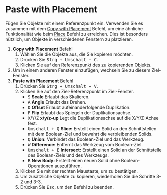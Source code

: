 
# Paste with Placement

<Reference shortcut="Strg + Umschalt + V" command="Paste With Placement" button="" />

Fügen Sie Objekte mit einem Referenzpunkt ein. Verwenden Sie es zusammen mit dem [Copy with Placement](./copy-with-placement) Befehl, um eine ähnliche Funktionalität wie beim [Place](./place) Befehl zu erreichen. Dies ist besonders nützlich, um Objekte in verschiedenen Fenstern zu platzieren.

1. **Copy with Placement** Befehl
    1. Wählen Sie die Objekte aus, die Sie kopieren möchten.
    2. Drücken Sie <kbd>Strg + Umschalt + C</kbd>.
    3. Klicken Sie auf den Referenzpunkt des zu kopierenden Objekts.
2. Um in einem anderen Fenster einzufügen, wechseln Sie zu diesem Ziel-Fenster.
3. **Paste with Placement** Befehl
    1. Drücken Sie <kbd>Strg + Umschalt + V</kbd>.
    2. Klicken Sie auf den Ziel-Referenzpunkt im Ziel-Fenster.
        - <kbd>S</kbd> **Scale** Erlaubt das Skalieren.
        - <kbd>A</kbd> **Angle** Erlaubt das Drehen.
        - <kbd>D</kbd> **Offset** Erlaubt aufeinanderfolgende Duplikation.
        - <kbd>F</kbd> **Flip** Erlaubt das Spiegeln der Duplikationsachse.
        - <kbd>X</kbd>/<kbd>Y</kbd>/<kbd>Z</kbd> **x/y/z-up** Legt die Duplikationsachse auf die X/Y/Z-Achse fest.
        - <kbd>Umschalt + Q</kbd> **Slice:** Erstellt einen Solid an den Schnittstellen mit dem Boolean-Ziel und bewahrt die verbleibenden Solids.
        - <kbd>Q</kbd> **Union:** Verbindet das Boolean-Ziel und das Werkzeug.
        - <kbd>W</kbd> **Difference:** Entfernt das Werkzeug vom Boolean-Ziel.
        - <kbd>Umschalt + E</kbd> **Intersect:** Erstellt einen Solid an der Schnittstelle des Boolean-Ziels und des Werkzeugs.
        - <kbd>B</kbd> **New Body:** Erstellt einen neuen Solid ohne Boolean-Operationen auszuführen.
    3. Klicken Sie mit der rechten Maustaste, um zu bestätigen.
    4. Um zusätzliche Objekte zu kopieren, wiederholen Sie die Schritte 3-2 und 3-3.
    5. Drücken Sie <kbd>Esc</kbd>, um den Befehl zu beenden.
